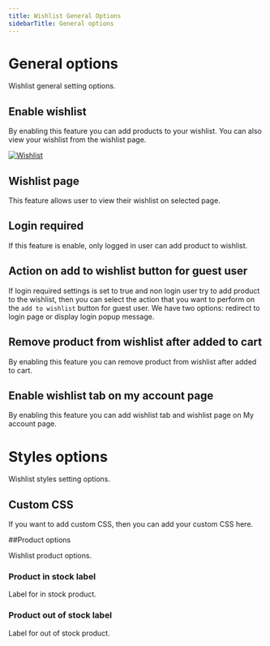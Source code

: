 ```yaml
---
title: Wishlist General Options
sidebarTitle: General options
---
```



# General options
 Wishlist general setting options.

## Enable wishlist

By enabling this feature you can add products to your wishlist. You can also view your wishlist from the wishlist page.

[![Wishlist](/products/wishlist/wishlist.png)](/products/wishlist/wishlist.png)


## Wishlist page

This feature allows user to view their wishlist on selected page.


## Login required

If this feature is enable, only logged in user can add product to wishlist.

## Action on add to wishlist button for guest user

If login required settings is set to true and non login user try to add product to the wishlist, then you can select the action that you want to perform on the `add to wishlist` button for guest user. We have two options: redirect to login page or display login popup message.


## Remove product from wishlist after added to cart

By enabling this feature you can remove product from wishlist after added to cart.

## Enable wishlist tab on my account page

By enabling this feature you can add wishlist tab and wishlist page on My account page.


# Styles options

Wishlist styles setting options.

## Custom CSS

If you want to add custom CSS, then you can add your custom CSS here.



##Product options

Wishlist product options.

### Product in stock label

Label for in stock product.

### Product out of stock label

Label for out of  stock product.